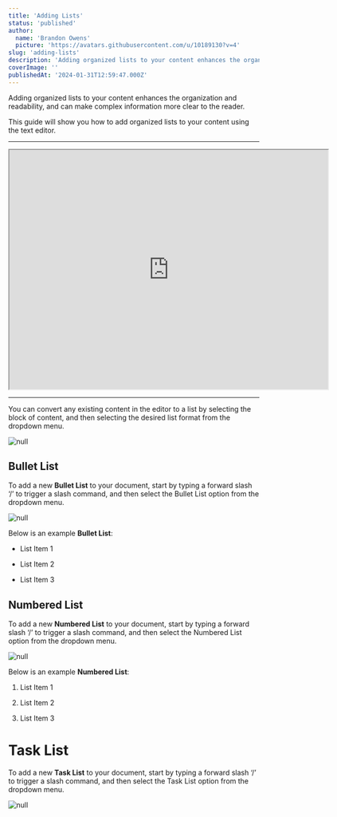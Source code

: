```yaml
---
title: 'Adding Lists'
status: 'published'
author:
  name: 'Brandon Owens'
  picture: 'https://avatars.githubusercontent.com/u/10189130?v=4'
slug: 'adding-lists'
description: 'Adding organized lists to your content enhances the organization and readability, and can make complex information more clear to the reader. This guide will show you how to add organized lists to your content using the text editor.'
coverImage: ''
publishedAt: '2024-01-31T12:59:47.000Z'
---
```


Adding organized lists to your content enhances the organization and readability, and can make complex information more clear to the reader.

This guide will show you how to add organized lists to your content using the text editor.

<div data-type="horizontalRule"><hr></div>

<div data-youtube-video=""><iframe width="640" height="480" allowfullscreen="true" autoplay="false" disablekbcontrols="false" enableiframeapi="false" endtime="0" ivloadpolicy="0" loop="false" modestbranding="false" origin="" playlist="" src="https://www.youtube.com/embed/v9-A0PJW8LE?si=TEuSaUclDKKS6efy" start="0"></iframe></div>

<div data-type="horizontalRule"><hr></div>

You can convert any existing content in the editor to a list by selecting the block of content, and then selecting the desired list format from the dropdown menu.



<div class="my-8 shadow-xl"><img class="rounded-xl" src="/images/screenshot-2024-01-30-110046-IwMj.png" alt="null"></div>



## Bullet List

To add a new **Bullet List** to your document, start by typing a forward slash ‘/’ to trigger a slash command, and then select the Bullet List option from the dropdown menu.



<div class="my-8 shadow-xl"><img class="rounded-xl" src="/images/screenshot-2024-01-30-104740-c1MD.png" alt="null"></div>



Below is an example **Bullet List**:

- List Item 1

- List Item 2

- List Item 3

## Numbered List

To add a new **Numbered List** to your document, start by typing a forward slash ‘/’ to trigger a slash command, and then select the Numbered List option from the dropdown menu.



<div class="my-8 shadow-xl"><img class="rounded-xl" src="/images/screenshot-2024-01-30-104820-E3Mz.png" alt="null"></div>

Below is an example **Numbered List**:

1. List Item 1

2. List Item 2

3. List Item 3

# Task List

To add a new **Task List** to your document, start by typing a forward slash ‘/’ to trigger a slash command, and then select the Task List option from the dropdown menu.

![null](/images/screenshot-2024-01-30-104826-U2Mz.png)
